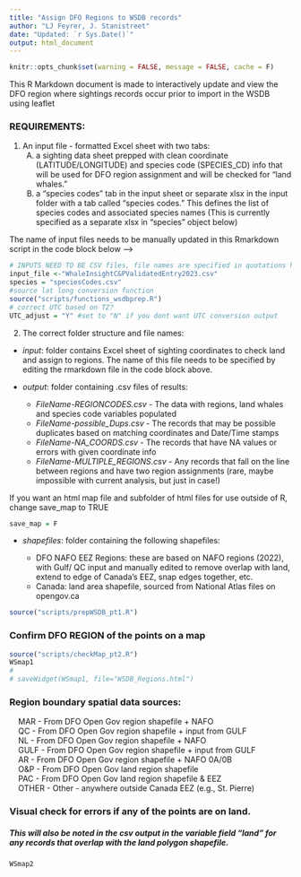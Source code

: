 ```yaml
---
title: "Assign DFO Regions to WSDB records"
author: "LJ Feyrer, J. Stanistreet"
date: "Updated: `r Sys.Date()`"
output: html_document
---
```


```r
knitr::opts_chunk$set(warning = FALSE, message = FALSE, cache = F)
```

This R Markdown document is made to interactively update and view the DFO region where sightings records occur prior to import in the WSDB using leaflet 

### REQUIREMENTS:

1. An input file - formatted Excel sheet with two tabs:
    (A) a sighting data sheet prepped with clean coordinate (LATITUDE/LONGITUDE) and species code (SPECIES_CD) info that will be used for DFO region assignment and will be checked for "land whales."
    (B) a "species codes" tab in the input sheet or separate xlsx in the input folder with a tab called "species codes." This defines the list of species codes and associated species names  (This is currently specified as a separate xlsx in "species" object below)

The name of input files needs to be manually updated in this Rmarkdown script in the code block below --->

```r

# INPUTS NEED TO BE CSV files, file names are specified in quotations here:
input_file <-"WhaleInsightC&PValidatedEntry2023.csv"
species = "speciesCodes.csv" 
#source lat long conversion function
source("scripts/functions_wsdbprep.R")
# correct UTC based on TZ?
UTC_adjust = "Y" #set to "N" if you dont want UTC conversion output

```
2. The correct folder structure and file names:
  - *input*: folder contains Excel sheet of sighting coordinates to check land and assign to regions. The name of this file needs to be specified by editing the rmarkdown file in the code block above. 

  - *output*: folder containing .csv files of results: 
    - *FileName-REGIONCODES.csv* - The data with regions, land whales and species code variables populated
    - *FileName-possible_Dups.csv* - The records that may be possible duplicates based on matching coordinates and Date/Time stamps
    - *FileName-NA_COORDS.csv* - The records that have NA values or errors with given coordinate info   
    - *FileName-MULTIPLE_REGIONS.csv* - Any records that fall on the line between regions and have two region assignments (rare, maybe impossible with current analysis, but just in case!)
    
If you want an html map file and subfolder of html files for use outside of R, change save_map to TRUE
  
```r
save_map = F
```

  - *shapefiles*: folder containing the following shapefiles:
  
      - DFO NAFO EEZ Regions: these are based on NAFO regions (2022), with Gulf/ QC 
        input and manually edited to remove overlap with land, extend to edge of Canada's EEZ, snap edges together, etc.
      - Canada: land area shapefile, sourced from National Atlas files on opengov.ca

```r
source("scripts/prepWSDB_pt1.R")
```

### Confirm DFO REGION of the points on a map

```r
source("scripts/checkMap_pt2.R")
WSmap1
# 
# saveWidget(WSmap1, file="WSDB_Regions.html")

```

### Region boundary spatial data sources:

|     MAR - From DFO Open Gov region shapefile + NAFO 
|     QC - From DFO Open Gov region shapefile + input from GULF 
|     NL - From DFO Open Gov region shapefile + NAFO 
|     GULF - From DFO Open Gov region shapefile + input from GULF 
|     AR - From DFO Open Gov region shapefile + NAFO 0A/0B
|     O&P - From DFO Open Gov land region shapefile
|     PAC - From DFO Open Gov land region shapefile & EEZ
|     OTHER - Other - anywhere outside Canada EEZ (e.g., St. Pierre)


### Visual check for errors if any of the points are on land. 
##### This will also be noted in the csv output in the variable field "land" for any records that overlap with the land polygon shapefile.

```r
WSmap2
```

